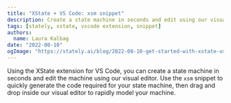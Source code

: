```yaml
---
title: "XState + VS Code: xsm snippet"
description: Create a state machine in seconds and edit using our visual editor.
tags: [stately, xstate, vscode extension, snippet]
authors:
  name: Laura Kalbag
date: "2022-08-10"
ogImage: "https://stately.ai/blog/2022-08-10-get-started-with-xstate-using-xsm-snippet.png"
---
```


Using the XState extension for VS Code, you can create a state machine in seconds and edit the machine using our visual editor. Use the `xsm` snippet to quickly generate the code required for your state machine, then drag and drop inside our visual editor to rapidly model your machine.

<Youtube id="Gk3mdlqadYM" />